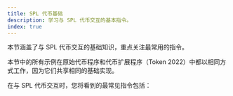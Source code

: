 ```yaml
---
title: SPL 代币基础
description: 学习与 SPL 代币交互的基本指令。
index: true
---
```


本节涵盖了与 SPL 代币交互的基础知识，重点关注最常用的指令。

本节中的所有示例在原始代币程序和代币扩展程序（Token
2022）中都以相同方式工作，因为它们共享相同的基础实现。

在与 SPL 代币交互时，您将看到的最常见指令包括：
